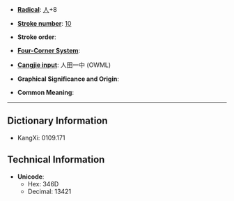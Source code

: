 * '''[[Wiktionary:Chinese radical index| Radical]]''': [[Wiktionary:Chinese radical index 人|人]]+8

* '''[[Wiktionary:Chinese total strokes index|Stroke number]]''': [[Wiktionary:Chinese total strokes index 10|10]]

* '''Stroke order''': 

* '''[[Wiktionary:Chinese four corner index|Four-Corner System]]''': 

* '''[[Wiktionary:Chinese Cangjie index|Cangjie input]]''': 人田一中 (OWML)

* '''Graphical Significance and Origin''': 

* '''Common Meaning''': 

----

== Dictionary Information ==

* KangXi: 0109.171

== Technical Information ==

* '''Unicode''':
** Hex: 346D
** Decimal: 13421